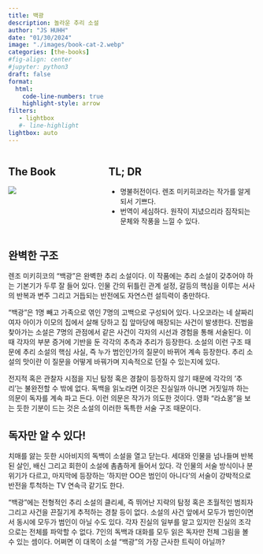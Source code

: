 ```yaml
---
title: 백광 
description: 놀라운 추리 소설 
author: "JS HUHH"
date: "01/30/2024"
image: "./images/book-cat-2.webp"
categories: [the-books]
#fig-align: center
#jupyter: python3
draft: false
format:
  html:
    code-line-numbers: true
    highlight-style: arrow
filters:
   - lightbox
   #- line-highlight
lightbox: auto
---
```


::: columns
::: {.column width="30%"}
## The Book
[![](https://image.aladin.co.kr/product/29437/45/cover500/e942530974_1.jpg)](https://www.aladin.co.kr/shop/wproduct.aspx?ItemId=326261783)
:::

:::{.column width="5%"}
:::

::: {.column width="65%"}
## TL; DR
- 명불허전이다. 렌조 미키히코라는 작가를 알게 되서 기쁘다. 
- 번역이 세심하다. 원작이 지녔으리라 짐작되는 문체와 작풍을 느낄 수 있다.
:::
:::

## 완벽한 구조 

렌조 미키히코의 "백광"은 완벽한 추리 소설이다. 이 작품에는 추리 소설이 갖추어야 하는 기본기가 두루 잘 들어 있다. 인물 간의 뒤틀린 관계 설정, 갈등의 핵심을 이루는 서사의 반복과 변주 그리고 거듭되는 반전에도 자연스런 설득력이 충만하다.

"백광"은 1명 빼고 가족으로 엮인 7명의 고백으로 구성되어 있다. 나오코라는 네 살짜리 여자 아이가 이모의 집에서 살해 당하고 집 앞마당에 매장되는 사건이 발생한다. 진범을 찾아가는 소설은 7명의 관점에서 같은 사건이 각자의 시선과 경험을 통해 서술된다. 이때 각자의 부분 증거에 기반을 둔 각각의 추측과 추리가 등장한다. 소설의 이런 구조 때문에 추리 소설의 핵심 사실, 즉 누가 범인인가의 질문이 바뀌어 계속 등장한다. 추리 소설의 맛이란 이 질문을 어떻게 바꿔가며 지속적으로 던질 수 있는지에 있다. 

전지적 혹은 관찰자 시점을 지닌 탐정 혹은 경찰이 등장하지 않기 때문에 각각의 '추리'는 불완전할 수 밖에 없다. 독백을 읽노라면 이것은 진실일까 아니면 거짓일까 하는 의문이 독자를 계속 파고 든다. 이런 의문은 작가가 의도한 것이다. 영화 "라쇼몽"을 보는 듯한 기분이 드는 것은 소설의 이러한 독특한 서술 구조 때문이다. 

## 독자만 알 수 있다! 

치매를 앓는 듯한 시아비지의 독백이 소설을 열고 닫는다. 세대와 인물을 넘나들며 반복된 살인, 배신 그리고 회한이 소설에 촘촘하게 들어서 있다. 각 인물의 서술 방식이나 분위기가 다르고, 마지막에 등장하는 '하지만 OO은 범인이 아니다'의 서술이 강박적으로 반전을 투척하는 TV 연속극 같기도 한다. 

"백광"에는 전형적인 추리 소설의 클리셰, 즉 뛰어난 지략의 탐정 혹은 초월적인 범죄자 그리고 사건을 끈질기게 추적하는 경찰 등이 없다. 소설의 사건 앞에서 모두가 범인이면서 동시에 모두가 범인이 아닐 수도 있다. 각자 진실의 일부를 알고 있지만 진실의 조각으로는 전체를 파악할 수 없다. 7인의 독백과 대화를 모두 읽은 독자만 전체 그림을 볼 수 있는 셈이다. 어쩌면 이 대목이 소설 "백광"의 가장 근사한 트릭이 아닐까? 




